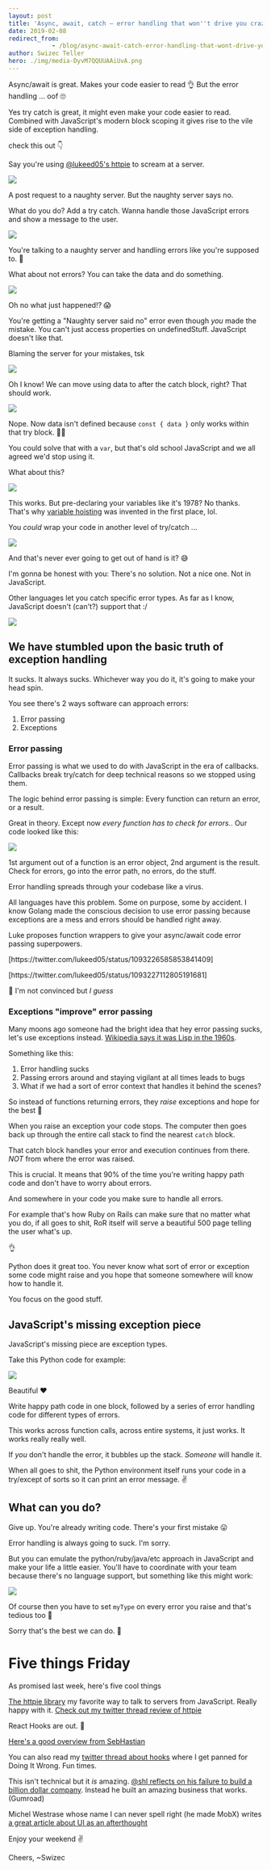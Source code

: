 ```yaml
---
layout: post
title: 'Async, await, catch – error handling that won''t drive you crazy'
date: 2019-02-08
redirect_from: 
            - /blog/async-await-catch-error-handling-that-wont-drive-you-crazy/swizec/8931
author: Swizec Teller
hero: ./img/media-DyvM7QQUUAAiUvA.png
---
```

Async/await is great. Makes your code easier to read 👌 But the error handling ... oof 🙄





Yes try catch is great, it might even make your code easier to read. Combined with JavaScript's modern block scoping it gives rise to the vile side of exception handling.



check this out 👇



Say you're using [@lukeed05's httpie](https://github.com/lukeed/httpie) to scream at a server.



![](./img/media-DyvM7QQUUAAiUvA.png)



A post request to a naughty server. But the naughty server says no.



What do you do? Add a try catch. Wanna handle those JavaScript errors and show a message to the user.



![](./img/media-DyvNQaxUwAILdut.png)



You're talking to a naughty server and handling errors like you're supposed to. 👏



What about not errors? You can take the data and do something.



![](./img/media-DyvNXUrUUAELUz2.png)



Oh no what just happened!? 😱



You're getting a "Naughty server said no" error even though _you_ made the mistake. You can't just access properties on undefinedStuff. JavaScript doesn't like that.



Blaming the server for your mistakes, tsk



![](./img/c552b61f64ea71b300d847d9d5e8fb19-tumblr_inline_orekae8QzG1sz9gyq_540.gif)



Oh I know! We can move using data to after the catch block, right? That should work.



![](./img/media-DyvN3fQU0AAfjCq.png)



Nope. Now data isn't defined because `const { data }` only works within that try block. 🤦‍♂️



You could solve that with a `var`, but that's old school JavaScript and we all agreed we'd stop using it.



What about this?



![](./img/media-DyvOHz8VYAEpl6r.png)



This works. But pre-declaring your variables like it's 1978? No thanks. That's why [variable hoisting](https://en.wikipedia.org/wiki/JavaScript_syntax#hoisting) was invented in the first place, lol.



You _could_ wrap your code in another level of try/catch ...



![](./img/vlYmz7Q.png)



And that's never ever going to get out of hand is it? 😅



I'm gonna be honest with you: There's no solution. Not a nice one. Not in JavaScript.



Other languages let you catch specific error types. As far as I know, JavaScript doesn't (can't?) support that :/



![](./img/media-9Y5BbDSkSTiY8-giphy.gif)



## We have stumbled upon the basic truth of exception handling



It sucks. It always sucks. Whichever way you do it, it's going to make your head spin.



You see there's 2 ways software can approach errors:



1. Error passing
2. Exceptions



### Error passing



Error passing is what we used to do with JavaScript in the era of callbacks. Callbacks break try/catch for deep technical reasons so we stopped using them.



The logic behind error passing is simple: Every function can return an error, or a result.



Great in theory. Except now _every function has to check for errors._. Our code looked like this:



![](./img/SO4GEYh.png)



1st argument out of a function is an error object, 2nd argument is the result. Check for errors, go into the error path, no errors, do the stuff.



Error handling spreads through your codebase like a virus.



All languages have this problem. Some on purpose, some by accident. I know Golang made the conscious decision to use error passing because exceptions are a mess and errors should be handled right away.



Luke proposes function wrappers to give your async/await code error passing superpowers.



\[https&#x3A;//twitter.com/lukeed05/status/1093226585853841409]



\[https&#x3A;//twitter.com/lukeed05/status/1093227112805191681]



🤨 I'm not convinced but _I guess_



### Exceptions "improve" error passing



Many moons ago someone had the bright idea that hey error passing sucks, let's use exceptions instead. [Wikipedia says it was Lisp in the 1960s](https://en.wikipedia.org/wiki/Exception_handling#History).



Something like this:



1. Error handling sucks
2. Passing errors around and staying vigilant at all times leads to bugs
3. What if we had a sort of error context that handles it behind the scenes?



So instead of functions returning errors, they _raise_ exceptions and hope for the best 🤞



When you raise an exception your code stops. The computer then goes back up through the entire call stack to find the nearest `catch` block.



That catch block handles your error and execution continues from there. _NOT_ from where the error was raised.



This is crucial. It means that 90% of the time you're writing happy path code and don't have to worry about errors.



And somewhere in your code you make sure to handle all errors.



For example that's how Ruby on Rails can make sure that no matter what you do, if all goes to shit, RoR itself will serve a beautiful 500 page telling the user what's up.



👌



Python does it great too. You never know what sort of error or exception some code might raise and you hope that someone somewhere will know how to handle it.



You focus on the good stuff.



## JavaScript's missing exception piece



JavaScript's missing piece are exception types.



Take this Python code for example:



![](./img/gcHfor6.png)



Beautiful ❤️



Write happy path code in one block, followed by a series of error handling code for different types of errors.



This works across function calls, across entire systems, it just works. It works really really well.



If _you_ don't handle the error, it bubbles up the stack. _Someone_ will handle it.



When all goes to shit, the Python environment itself runs your code in a try/except of sorts so it can print an error message. ✌️



## What can you do?



Give up. You're already writing code. There's your first mistake 😛



Error handling is always going to suck. I'm sorry.



But you can emulate the python/ruby/java/etc approach in JavaScript and make your life a little easier. You'll have to coordinate with your team because there's no language support, but something like this might work:



![](./img/2zhKRu7.png)



Of course then you have to set `myType` on every error you raise and that's tedious too 🤔



Sorry that's the best we can do. 🙈



# Five things Friday



As promised last week, here's five cool things



[The httpie library](https://github.com/lukeed/httpie) my favorite way to talk to servers from JavaScript. Really happy with it. [Check out my twitter thread review of httpie](https://twitter.com/Swizec/status/1092820724836757504)



React Hooks are out. 🎣



[Here's a good overview from SebHastian](https://sebhastian.com/react-hooks-introduction)



You can also read my [twitter thread about hooks](https://twitter.com/Swizec/status/1093562515122864129) where I get panned for Doing It Wrong. Fun times.



This isn't technical but it _is_ amazing. [@shl reflects on his failure to build a billion dollar company](https://medium.com/@shl/reflecting-on-my-failure-to-build-a-billion-dollar-company-b0c31d7db0e7). Instead he built an amazing business that works. (Gumroad)



Michel Westrase whose name I can never spell right (he made MobX) writes [a great article about UI as an afterthought](https://michel.codes/blogs/ui-as-an-afterthought)



Enjoy your weekend ✌️



Cheers, ~Swizec